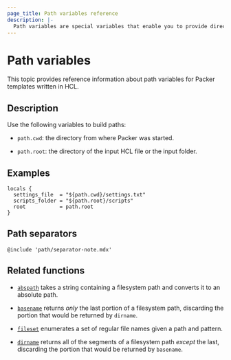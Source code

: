 ```yaml
---
page_title: Path variables reference
description: |-
  Path variables are special variables that enable you to provide directory information. Learn how to use path variables in Packer templates.
---
```


# Path variables

This topic provides reference information about path variables for Packer templates written in HCL.

## Description

Use the following variables to build paths:  

- `path.cwd`: the directory from where Packer was started.

- `path.root`: the directory of the input HCL file or the input folder.

## Examples

```HCL
locals {
  settings_file  = "${path.cwd}/settings.txt"
  scripts_folder = "${path.root}/scripts"
  root           = path.root
}
```

## Path separators

`@include 'path/separator-note.mdx'`

## Related functions

- [`abspath`](/packer/docs/templates/hcl_templates/functions/file/abspath) takes a string containing
  a filesystem path and converts it to an absolute path.

- [`basename`](/packer/docs/templates/hcl_templates/functions/file/basename) returns _only_ the last
  portion of a filesystem path, discarding the portion that would be returned
  by `dirname`.

- [`fileset`](/packer/docs/templates/hcl_templates/functions/file/fileset) enumerates a set of
  regular file names given a path and pattern.

- [`dirname`](/packer/docs/templates/hcl_templates/functions/file/dirname) returns all of the
  segments of a filesystem path _except_ the last, discarding the portion that
  would be returned by `basename`.
